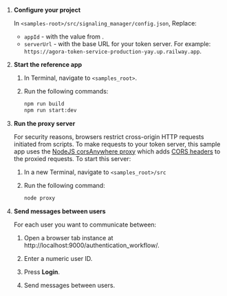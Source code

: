 <PlatformWrapper platform="web">

1. **Configure your project**

    In `<samples-root>/src/signaling_manager/config.json`, Replace:
    - `appId` - with the value from <Link target="_blank" to="{{global.AGORA_CONSOLE_URL}}"><Vg k="CONSOLE" /></Link>.
    - `serverUrl` - with the base URL for your token server. For example: `https://agora-token-service-production-yay.up.railway.app`.

1. **Start the <Vg k="MESS" /> reference app**

    1. In Terminal, navigate to `<samples_root>`.

    1. Run the following commands:

        ``` bash
        npm run build
        npm run start:dev
        ```

1. **Run the proxy server**

   For security reasons, browsers restrict cross-origin HTTP requests initiated from scripts. To make requests to your
  token server, this sample app uses the [NodeJS corsAnywhere proxy](/src/authentication_guide/proxy.js) which adds [CORS
  headers](https://developer.mozilla.org/en-US/docs/Web/HTTP/CORS) to the proxied requests. To start this server:

    1. In a new Terminal, navigate to `<samples_root>/src`

    1. Run the following command:

        ``` bash
        node proxy
        ```

1. **Send messages between users**

    For each user you want to communicate between:

    1. Open a browser tab instance at http://localhost:9000/authentication_workflow/.

    1. Enter a numeric user ID.

    1. Press **Login**.

    1. Send messages between users.

</PlatformWrapper>